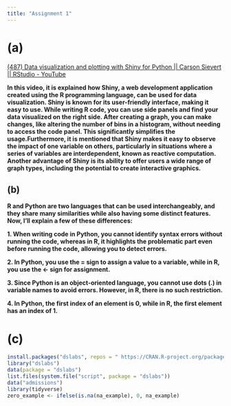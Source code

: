 ```yaml
---
title: "Assignment 1"
---
```


# (a)

[(487) Data visualization and plotting with Shiny for Python \|\| Carson Sievert \|\| RStudio - YouTube](https://www.youtube.com/watch?v=5zJC0AB-UK8&list=PL9HYL-VRX0oTOK4cpbCbRk15K2roEgzVW&index=22)

**In this video, it is explained how Shiny, a web development application created using the R programming language, can be used for data visualization. Shiny is known for its user-friendly interface, making it easy to use. While writing R code, you can use side panels and find your data visualized on the right side. After creating a graph, you can make changes, like altering the number of bins in a histogram, without needing to access the code panel. This significantly simplifies the usage.Furthermore, it is mentioned that Shiny makes it easy to observe the impact of one variable on others, particularly in situations where a series of variables are interdependent, known as reactive computation. Another advantage of Shiny is its ability to offer users a wide range of graph types, including the potential to create interactive graphics.**

## (b)

**R and Python are two languages that can be used interchangeably, and they share many similarities while also having some distinct features. Now, I'll explain a few of these differences:**

**1. When writing code in Python, you cannot identify syntax errors without running the code, whereas in R, it highlights the problematic part even before running the code, allowing you to detect errors.**

**2. In Python, you use the = sign to assign a value to a variable, while in R, you use the \<- sign for assignment.**

**3. Since Python is an object-oriented language, you cannot use dots (.) in variable names to avoid errors. However, in R, there is no such restriction.**

**4. In Python, the first index of an element is 0, while in R, the first element has an index of 1.**

# (c)

```r
install.packages("dslabs", repos = " https://CRAN.R-project.org/package=dslabs")
library("dslabs")
data(package = "dslabs")
list.files(system.file("script", package = "dslabs"))
data("admissions")
library(tidyverse)
zero_example <- ifelse(is.na(na_example), 0, na_example)

```

# 
